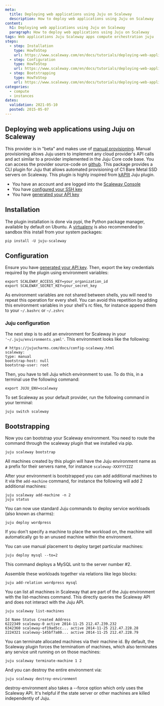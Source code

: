 ```yaml
---
meta:
  title: Deploying web applications using Juju on Scaleway
  description: How to deploy web applications using Juju on Scaleway
content:
  h1: Deploying web applications using Juju on Scaleway
  paragraph: How to deploy web applications using Juju on Scaleway
tags: Web applications Juju Scaleway apps compute orchestration juju
steps:
  - step: Installation
    type: HowToStep
    url: https://www.scaleway.com/en/docs/tutorials/deploying-web-applications-juju/#-Installation
  - step: Configuration
    type: HowToStep
    url: https://www.scaleway.com/en/docs/tutorials/deploying-web-applications-juju/#-Configuration
  - step: Bootstrapping
    type: HowToStep
    url: https://www.scaleway.com/en/docs/tutorials/deploying-web-applications-juju/#-Bootstrapping
categories:
  - compute
  - instances
dates:
  validation: 2021-05-10
  posted: 2015-05-07
---
```


## Deploying web applications using Juju on Scaleway

<Message type ="important">

This provider is in "beta" and makes use of [manual provisioning](https://docs.jujucharms.com/). Manual provisioning allows Juju users to implement any cloud provider's API calls and act similar to a provider implemented in the Juju Core code base. You can access the provider source-code on [github](https://github.com/scaleway/juju-scaleway). This package provides a CLI plugin for Juju that allows automated provisioning of C1 Bare Metal SSD servers on Scaleway. This plugin is highly inspired from [kAPIlt](https://github.com/kAPIlt) Juju plugin.

</Message>

<Message type="requirement">

- You have an account and are logged into the [Scaleway Console](https://console.scaleway.com)
- You have [configured your SSH key](/console/my-project/how-to/create-ssh-key)
- You have [generated your API key](/console/my-project/how-to/generate-api-key)

</Message>

## Installation

The plugin installation is done via pypi, the Python package manager, available by default on Ubuntu.
A [virtualenv](http://virtualenv.readthedocs.org/en/latest/index.html) is also recommended to sandbox this install from your system packages:

`pip install -U juju-scaleway`

## Configuration

Ensure you have [generated your API key](/console/my-project/how-to/generate-api-key). Then, export the key credentials required by the plugin using environment variables:

  ```
  export SCALEWAY_ACCESS_KEY=your_organization_id
  export SCALEWAY_SECRET_KEY=your_secret_key
  ```

<Message type="note">

As environment variables are not shared between shells, you will need to repeat this operation for every shell. You can avoid this repetition by adding this environment variables in your shell's rc files, for instance append them to your `~/.bashrc` or `~/.zshrc`

</Message>

### Juju configuration

The next step is to add an environment for Scaleway in your `'~/.juju/environments.yaml'`. This environment looks like the following:

```
# https://jujucharms.com/docs/config-scaleway.html
scaleway:
type: manual
bootstrap-host: null
bootstrap-user: root
```

Then, you have to tell Juju which environment to use.
To do this, in a terminal use the following command:

`export JUJU_ENV=scaleway`

To set Scaleway as your default provider, run the following command in your terminal:

`juju switch scaleway`

## Bootstrapping

Now you can bootstrap your Scaleway environment.
You need to route the command through the scaleway plugin that we installed via pip.

`juju scaleway bootstrap`

All machines created by this plugin will have the Juju environment
name as a prefix for their servers name, for instance `scaleway-XXXYYYZZZ`

After your environment is bootstrapped you can add additional machines
to it via the `add-machine` command, for instance the following will
add 2 additional machines:

```
juju scaleway add-machine -n 2
juju status
```

You can now use standard Juju commands to deploy service workloads (also known as charms):

`juju deploy wordpress`

If you don't specify a machine to place the workload on, the machine
will automatically go to an unused machine within the environment.

You can use manual placement to deploy target particular machines:

`juju deploy mysql --to=2`

This command deploys a MySQL unit to the server number #2.

Assemble these workloads together via relations like lego blocks:

`juju add-relation wordpress mysql`

You can list all machines in Scaleway that are part of the Juju
environment with the list-machines command. This directly queries the Scaleway
API and does not interact with the Juju API.

```
juju scaleway list-machines

Id Name Status Created Address
6222349 scaleway-0 active 2014-11-25 212.47.239.232
6342360 scaleway-ef19ad5cc... active 2014-11-25 212.47.228.28
2224321 scaleway-145bf7a80... active 2014-11-25 212.47.228.79
```

You can terminate allocated machines via their machine id. By default, the
Scaleway plugin forces the terminatiom of machines, which also terminates any service unit running on on those machines:

`juju scaleway terminate-machine 1 2`

And you can destroy the entire environment via:

`juju scaleway destroy-environment`

destroy-environment also takes a --force option which only uses the
Scaleway API. It's helpful if the state server or other machines are
killed independently of Juju.
